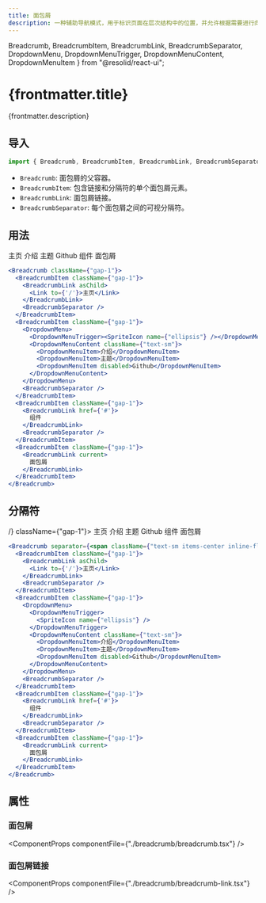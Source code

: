 ```yaml
---
title: 面包屑
description: 一种辅助导航模式，用于标识页面在层次结构中的位置，并允许根据需要进行向上导航。
---
```


  Breadcrumb, BreadcrumbItem, BreadcrumbLink, BreadcrumbSeparator,
  DropdownMenu, DropdownMenuTrigger, DropdownMenuContent, DropdownMenuItem } from "@resolid/react-ui";


# {frontmatter.title}

{frontmatter.description}

## 导入

```js
import { Breadcrumb, BreadcrumbItem, BreadcrumbLink, BreadcrumbSeparator } from "@resolid/react-ui";
```

- `Breadcrumb`: 面包屑的父容器。
- `BreadcrumbItem`: 包含链接和分隔符的单个面包屑元素。
- `BreadcrumbLink`: 面包屑链接。
- `BreadcrumbSeparator`: 每个面包屑之间的可视分隔符。

## 用法

<section className={'example group'}>
  <ComponentExample className={'flex justify-center'}>
    <Breadcrumb className={"gap-1"}>
      <BreadcrumbItem className={"gap-1"}>
        <BreadcrumbLink asChild className={"gap-0.5"}>
          <Link to={'/'}><SpriteIcon size={'1.125rem'} name={'home'} />主页</Link>
        </BreadcrumbLink>
        <BreadcrumbSeparator />
      </BreadcrumbItem>
      <BreadcrumbItem className={"gap-1"}>
        <DropdownMenu>
          <DropdownMenuTrigger><SpriteIcon name={"ellipsis"} /></DropdownMenuTrigger>
          <DropdownMenuContent className={"text-sm"}>
            <DropdownMenuItem>介绍</DropdownMenuItem>
            <DropdownMenuItem>主题</DropdownMenuItem>
            <DropdownMenuItem disabled>Github</DropdownMenuItem>
          </DropdownMenuContent>
        </DropdownMenu>
        <BreadcrumbSeparator />
      </BreadcrumbItem>
      <BreadcrumbItem className={"gap-1"}>
        <BreadcrumbLink href={'#'}>
          组件
        </BreadcrumbLink>
        <BreadcrumbSeparator />
      </BreadcrumbItem>
      <BreadcrumbItem className={"gap-1"}>
        <BreadcrumbLink current>
          面包屑
        </BreadcrumbLink>
      </BreadcrumbItem>
    </Breadcrumb>
  </ComponentExample>

  ```jsx
  <Breadcrumb className={"gap-1"}>
    <BreadcrumbItem className={"gap-1"}>
      <BreadcrumbLink asChild>
        <Link to={'/'}>主页</Link>
      </BreadcrumbLink>
      <BreadcrumbSeparator />
    </BreadcrumbItem>
    <BreadcrumbItem className={"gap-1"}>
      <DropdownMenu>
        <DropdownMenuTrigger><SpriteIcon name={"ellipsis"} /></DropdownMenuTrigger>
        <DropdownMenuContent className={"text-sm"}>
          <DropdownMenuItem>介绍</DropdownMenuItem>
          <DropdownMenuItem>主题</DropdownMenuItem>
          <DropdownMenuItem disabled>Github</DropdownMenuItem>
        </DropdownMenuContent>
      </DropdownMenu>
      <BreadcrumbSeparator />
    </BreadcrumbItem>
    <BreadcrumbItem className={"gap-1"}>
      <BreadcrumbLink href={'#'}>
        组件
      </BreadcrumbLink>
      <BreadcrumbSeparator />
    </BreadcrumbItem>
    <BreadcrumbItem className={"gap-1"}>
      <BreadcrumbLink current>
        面包屑
      </BreadcrumbLink>
    </BreadcrumbItem>
  </Breadcrumb>
  ```
</section>

## 分隔符

<section className={'example group'}>
  <ComponentExample className={'flex justify-center'}>
    <Breadcrumb separator={<span className={"text-sm items-center inline-flex justify-center h-5 w-5"}>/</span>} className={"gap-1"}>
      <BreadcrumbItem className={"gap-1"}>
        <BreadcrumbLink asChild>
          <Link to={'/'}>主页</Link>
        </BreadcrumbLink>
        <BreadcrumbSeparator />
      </BreadcrumbItem>
      <BreadcrumbItem className={"gap-1"}>
        <DropdownMenu>
          <DropdownMenuTrigger>
            <SpriteIcon name={"ellipsis"} />
          </DropdownMenuTrigger>
          <DropdownMenuContent className={"text-sm"}>
            <DropdownMenuItem>介绍</DropdownMenuItem>
            <DropdownMenuItem>主题</DropdownMenuItem>
            <DropdownMenuItem disabled>Github</DropdownMenuItem>
          </DropdownMenuContent>
        </DropdownMenu>
        <BreadcrumbSeparator />
      </BreadcrumbItem>
      <BreadcrumbItem className={"gap-1"}>
        <BreadcrumbLink href={'#'}>
          组件
        </BreadcrumbLink>
        <BreadcrumbSeparator />
      </BreadcrumbItem>
      <BreadcrumbItem className={"gap-1"}>
        <BreadcrumbLink current>
          面包屑
        </BreadcrumbLink>
      </BreadcrumbItem>
    </Breadcrumb>
  </ComponentExample>

  ```jsx
  <Breadcrumb separator={<span className={"text-sm items-center inline-flex justify-center h-5 w-5"}>/</span>} className={"gap-1"}>
    <BreadcrumbItem className={"gap-1"}>
      <BreadcrumbLink asChild>
        <Link to={'/'}>主页</Link>
      </BreadcrumbLink>
      <BreadcrumbSeparator />
    </BreadcrumbItem>
    <BreadcrumbItem className={"gap-1"}>
      <DropdownMenu>
        <DropdownMenuTrigger>
          <SpriteIcon name={"ellipsis"} />
        </DropdownMenuTrigger>
        <DropdownMenuContent className={"text-sm"}>
          <DropdownMenuItem>介绍</DropdownMenuItem>
          <DropdownMenuItem>主题</DropdownMenuItem>
          <DropdownMenuItem disabled>Github</DropdownMenuItem>
        </DropdownMenuContent>
      </DropdownMenu>
      <BreadcrumbSeparator />
    </BreadcrumbItem>
    <BreadcrumbItem className={"gap-1"}>
      <BreadcrumbLink href={'#'}>
        组件
      </BreadcrumbLink>
      <BreadcrumbSeparator />
    </BreadcrumbItem>
    <BreadcrumbItem className={"gap-1"}>
      <BreadcrumbLink current>
        面包屑
      </BreadcrumbLink>
    </BreadcrumbItem>
  </Breadcrumb>
  ```
</section>

## 属性

### 面包屑

<ComponentProps componentFile={"./breadcrumb/breadcrumb.tsx"} />

### 面包屑链接

<ComponentProps componentFile={"./breadcrumb/breadcrumb-link.tsx"} />
